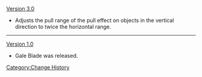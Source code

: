 [[Version 3.0]]
* Adjusts the pull range of the pull effect on objects in the vertical direction to twice the horizontal range.
----
[[Version 1.0]]
* Gale Blade was released.
<noinclude>[[Category:Change History]]</noinclude>